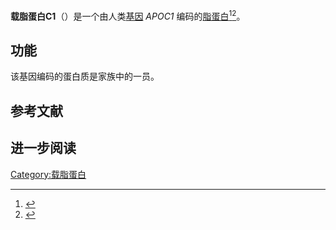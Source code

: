 {{PBB|geneid=341}}
{{Infobox protein family
| Symbol = ApoC-I
| Name = ApoC-I
| image = PDB 1eze EBI.jpg
| width = 
| caption = structural studies of a baboon (papio sp.) plasma protein inhibitor of cholesteryl ester transferase.
| Pfam = PF04691
| Pfam_clan =  
| InterPro = IPR006781
| SMART = 
| PROSITE = 
| MEROPS = 
| SCOP = 1ale
| TCDB = 
| OPM family = 
| OPM protein = 
| CAZy = 
| CDD = 
}}
'''载脂蛋白C1'''（{{lang-en|Apolipoprotein C-I}}）是一个由人类[[基因|基因]] ''APOC1'' 编码的[[脂蛋白|脂蛋白]]<ref name="pmid2985493">{{cite journal | author = Tata F, Henry I, Markham AF, Wallis SC, Weil D, Grzeschik KH, Junien C, Williamson R, Humphries SE | title = Isolation and characterisation of a cDNA clone for human apolipoprotein CI and assignment of the gene to chromosome 19 | journal = Hum. Genet. | volume = 69 | issue = 4 | pages = 345–9 | year = 1985 | pmid = 2985493 | doi = 10.1007/BF00291654| url =https://archive.org/details/sim_human-genetics_1985-04_69_4/page/345}}</ref><ref name="pmid2892779">{{cite journal | author = Smit M, van der Kooij-Meijs E, Frants RR, Havekes L, Klasen EC | title = Apolipoprotein gene cluster on chromosome 19. Definite localization of the APOC2 gene and the polymorphic Hpa I site associated with type III hyperlipoproteinemia | journal = Hum. Genet. | volume = 78 | issue = 1 | pages = 90–3 |date=January 1988 | pmid = 2892779 | doi = 10.1007/BF00291243| url =https://archive.org/details/sim_human-genetics_1988-01_78_1/page/90}}</ref>。

== 功能 ==
该基因编码的蛋白质是{{le|载脂蛋白C|apolipoprotein C}}家族中的一员。

==参考文献==
{{reflist}}

==进一步阅读==
{{refbegin | 2}}
{{PBB_Further_reading 
| citations = 
*{{cite journal  | author=Shulman RS, Herbert PN, Wehrly K, Fredrickson DS |title=Thf complete amino acid sequence of C-I (apoLp-Ser), an apolipoprotein from human very low density lipoproteins |journal=J. Biol. Chem. |volume=250 |issue= 1 |pages= 182–90 |year= 1975 |pmid= 166984 |doi=  }}
*{{cite journal  | author=Lauer SJ, Walker D, Elshourbagy NA, ''et al.'' |title=Two copies of the human apolipoprotein C-I gene are linked closely to the apolipoprotein E gene |journal=J. Biol. Chem. |volume=263 |issue= 15 |pages= 7277–86 |year= 1988 |pmid= 2835369 |doi=  }}
*{{cite journal  | author=Smit M, van der Kooij-Meijs E, Woudt LP, ''et al.'' |title=Exact localization of the familial dysbetalipoproteinemia associated HpaI restriction site in the promoter region of the APOC1 gene |journal=Biochem. Biophys. Res. Commun. |volume=152 |issue= 3 |pages= 1282–8 |year= 1988 |pmid= 2897845 |doi=10.1016/S0006-291X(88)80424-8  }}
*{{cite journal  | author=Davison PJ, Norton P, Wallis SC, ''et al.'' |title=There are two gene sequences for human apolipoprotein CI (apo CI) on chromosome 19, one of which is 4 kb from the gene for apo E |journal=Biochem. Biophys. Res. Commun. |volume=136 |issue= 3 |pages= 876–84 |year= 1986 |pmid= 3013172 |doi=10.1016/0006-291X(86)90414-6  }}
*{{cite journal  | author=Myklebost O, Rogne S |title=The gene for human apolipoprotein CI is located 4.3 kilobases away from the apolipoprotein E gene on chromosome 19 | url=https://archive.org/details/sim_human-genetics_1986-08_73_4/page/286 |journal=Hum. Genet. |volume=73 |issue= 4 |pages= 286–9 |year= 1986 |pmid= 3017837 |doi=10.1007/BF00279087  }}
*{{cite journal  | author=Jackson RL, Sparrow JT, Baker HN, ''et al.'' |title=The primary structure of apolopoprotein-serine |journal=J. Biol. Chem. |volume=249 |issue= 16 |pages= 5308–13 |year= 1974 |pmid= 4369340 |doi=  }}
*{{cite journal  | author=Knott TJ, Robertson ME, Priestley LM, ''et al.'' |title=Characterisation of mRNAs encoding the precursor for human apolipoprotein CI |journal=Nucleic Acids Res. |volume=12 |issue= 9 |pages= 3909–15 |year= 1984 |pmid= 6328444 |doi=10.1093/nar/12.9.3909  | pmc=318798  }}
*{{cite journal  | author=Servillo L, Brewer HB, Osborne JC |title=Evaluation of the mixed interaction between apolipoproteins A-II and C-I equilibrium sedimentation |journal=Biophys. Chem. |volume=13 |issue= 1 |pages= 29–38 |year= 1981 |pmid= 6789904 |doi=10.1016/0301-4622(81)80022-1  }}
*{{cite journal  | author=Curry MD, McConathy WJ, Fesmire JD, Alaupovic P |title=Quantitative determination of apolipoproteins C-I and C-II in human plasma by separate electroimmunoassays | url=https://archive.org/details/sim_clinical-chemistry_1981-04_27_4/page/543 |journal=Clin. Chem. |volume=27 |issue= 4 |pages= 543–8 |year= 1981 |pmid= 7471419 |doi=  }}
*{{cite journal  | author=Rozek A, Buchko GW, Cushley RJ |title=Conformation of two peptides corresponding to human apolipoprotein C-I residues 7-24 and 35-53 in the presence of sodium dodecyl sulfate by CD and NMR spectroscopy |journal=Biochemistry |volume=34 |issue= 22 |pages= 7401–8 |year= 1995 |pmid= 7779782 |doi=10.1021/bi00022a013  }}
*{{cite journal  | author=Maruyama K, Sugano S |title=Oligo-capping: a simple method to replace the cap structure of eukaryotic mRNAs with oligoribonucleotides |journal=Gene |volume=138 |issue= 1–2 |pages= 171–4 |year= 1994 |pmid= 8125298 |doi=10.1016/0378-1119(94)90802-8  }}
*{{cite journal  | author=Trask B, Fertitta A, Christensen M, ''et al.'' |title=Fluorescence in situ hybridization mapping of human chromosome 19: cytogenetic band location of 540 cosmids and 70 genes or DNA markers |journal=Genomics |volume=15 |issue= 1 |pages= 133–45 |year= 1993 |pmid= 8432525 |doi=10.1006/geno.1993.1021  }}
*{{cite journal  | author=Kamino K, Yoshiiwa A, Nishiwaki Y, ''et al.'' |title=Genetic association study between senile dementia of Alzheimer's type and APOE/C1/C2 gene cluster |journal=Gerontology |volume=42 Suppl 1 |issue=  |pages= 12–9 |year= 1996 |pmid= 8804993 |doi=10.1159/000213820  }}
*{{cite journal  | author=Rozek A, Buchko GW, Kanda P, Cushley RJ |title=Conformational studies of the N-terminal lipid-associating domain of human apolipoprotein C-I by CD and 1H NMR spectroscopy |journal=Protein Sci. |volume=6 |issue= 9 |pages= 1858–68 |year= 1998 |pmid= 9300485 |doi=10.1002/pro.5560060906  | pmc=2143781  }}
*{{cite journal  | author=Suzuki Y, Yoshitomo-Nakagawa K, Maruyama K, ''et al.'' |title=Construction and characterization of a full length-enriched and a 5'-end-enriched cDNA library |journal=Gene |volume=200 |issue= 1–2 |pages= 149–56 |year= 1997 |pmid= 9373149 |doi=10.1016/S0378-1119(97)00411-3  }}
*{{cite journal  | author=Halushka MK, Fan JB, Bentley K, ''et al.'' |title=Patterns of single-nucleotide polymorphisms in candidate genes for blood-pressure homeostasis |journal=Nat. Genet. |volume=22 |issue= 3 |pages= 239–47 |year= 1999 |pmid= 10391210 |doi= 10.1038/10297 }}
*{{cite journal  | author=Freitas EM, Zhang WJ, Lalonde JP, ''et al.'' |title=Sequencing of 42kb of the APO E-C2 gene cluster reveals a new gene: PEREC1 |journal=DNA Seq. |volume=9 |issue= 2 |pages= 89–100 |year= 1999 |pmid= 10520737 |doi=10.3109/10425179809086433  }}
*{{cite journal  | author=Gautier T, Masson D, de Barros JP, ''et al.'' |title=Human apolipoprotein C-I accounts for the ability of plasma high density lipoproteins to inhibit the cholesteryl ester transfer protein activity |journal=J. Biol. Chem. |volume=275 |issue= 48 |pages= 37504–9 |year= 2001 |pmid= 10978346 |doi=10.1074/jbc.M007210200  }}
*{{cite journal  | author=Hartley JL, Temple GF, Brasch MA |title=DNA cloning using ''in vitro'' site-specific recombination |journal=Genome Res. |volume=10 |issue= 11 |pages= 1788–95 |year= 2001 |pmid= 11076863 |doi=10.1101/gr.143000  | pmc=310948  }}
}}
{{refend}}

<!-- The PBB_Controls template provides controls for Protein Box Bot, please see Template:PBB_Controls for details. -->
{{PBB_Controls
| update_page = yes 
| require_manual_inspection = no 
| update_protein_box = yes
| update_summary = no
| update_citations = no
}}
{{PDB Gallery|geneid=341}}
{{脂蛋白代谢}}

[[Category:载脂蛋白|Category:载脂蛋白]]